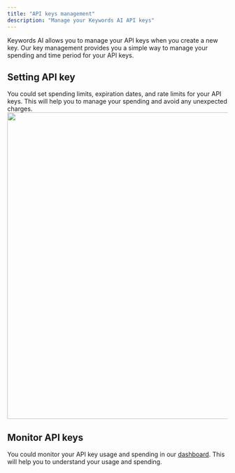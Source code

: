 ```yaml
---
title: "API keys management"
description: "Manage your Keywords AI API keys"
---
```



Keywords AI allows you to manage your API keys when you create a new key. Our key management provides you a simple way to manage your spending and time period for your API keys.
## Setting API key
You could set spending limits, expiration dates, and rate limits for your API keys. This will help you to manage your spending and avoid any unexpected charges.
<img width="700" src="images/api-features/key-mangement.png"/>



## Monitor API keys
You could monitor your API key usage and spending in our [dashboard](/features/monitoring/analytics). This will help you to understand your usage and spending.